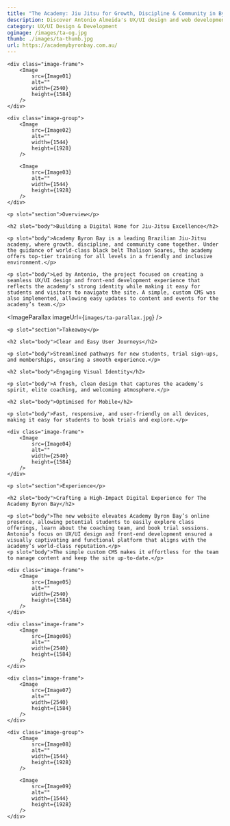 ```yaml
---
title: "The Academy: Jiu Jitsu for Growth, Discipline & Community in Byron Bay, Australia"
description: Discover Antonio Almeida's UX/UI design and web development for Academy Byron Bay, enhancing the online experience for Brazilian Jiu-Jitsu enthusiasts.
category: UX/UI Design & Development
ogimage: /images/ta-og.jpg
thumb: ./images/ta-thumb.jpg
url: https://academybyronbay.com.au/
---
```




<div class="wrapper image-wrapper">

    <div class="image-frame">
        <Image  
            src={Image01}
            alt="" 
            width={2540}
            height={1584}
        />
    </div>

    <div class="image-group">
        <Image 
            src={Image02}
            alt="" 
            width={1544}
            height={1928}
        />

        <Image 
            src={Image03}
            alt="" 
            width={1544}
            height={1928}
        />
    </div>
</div>


<Hgroup sectionId="overview">			
    
    <p slot="section">Overview</p>
    
    <h2 slot="body">Building a Digital Home for Jiu-Jitsu Excellence</h2>			
    
    <p slot="body">Academy Byron Bay is a leading Brazilian Jiu-Jitsu academy, where growth, discipline, and community come together. Under the guidance of world-class black belt Thalison Soares, the academy offers top-tier training for all levels in a friendly and inclusive environment.</p>
    
    <p slot="body">Led by Antonio, the project focused on creating a seamless UX/UI design and front-end development experience that reflects the academy’s strong identity while making it easy for students and visitors to navigate the site. A simple, custom CMS was also implemented, allowing easy updates to content and events for the academy’s team.</p>

</Hgroup>


<ImageParallax imageUrl={`images/ta-parallax.jpg`} />


<Hgroup sectionId="takeaways">			

    <p slot="section">Takeaway</p>
    
    <h2 slot="body">Clear and Easy User Journeys</h2>
    
    <p slot="body">Streamlined pathways for new students, trial sign-ups, and memberships, ensuring a smooth experience.</p>
    
    <h2 slot="body">Engaging Visual Identity</h2>
    
    <p slot="body">A fresh, clean design that captures the academy’s spirit, elite coaching, and welcoming atmosphere.</p>
    
    <h2 slot="body">Optimised for Mobile</h2>
    
    <p slot="body">Fast, responsive, and user-friendly on all devices, making it easy for students to book trials and explore.</p>

</Hgroup> 


<div class="wrapper image-wrapper">

    <div class="image-frame">
        <Image  
            src={Image04}
            alt="" 
            width={2540}
            height={1584}
        />
    </div>
    
</div>


<Hgroup sectionId="experience">			
    
    <p slot="section">Experience</p>
    
    <h2 slot="body">Crafting a High-Impact Digital Experience for The Academy Byron Bay</h2>

    <p slot="body">The new website elevates Academy Byron Bay’s online presence, allowing potential students to easily explore class offerings, learn about the coaching team, and book trial sessions. Antonio’s focus on UX/UI design and front-end development ensured a visually captivating and functional platform that aligns with the academy’s world-class reputation.</p>
    <p slot="body">The simple custom CMS makes it effortless for the team to manage content and keep the site up-to-date.</p>
</Hgroup> 


<div class="wrapper image-wrapper">

    <div class="image-frame">
        <Image  
            src={Image05}
            alt="" 
            width={2540}
            height={1584}
        />
    </div>

    <div class="image-frame">
        <Image  
            src={Image06}
            alt="" 
            width={2540}
            height={1584}
        />
    </div>

    <div class="image-frame">
        <Image  
            src={Image07}
            alt="" 
            width={2540}
            height={1584}
        />
    </div>

    <div class="image-group">
        <Image 
            src={Image08}
            alt="" 
            width={1544}
            height={1928}
        />

        <Image 
            src={Image09}
            alt="" 
            width={1544}
            height={1928}
        />
    </div>
</div>